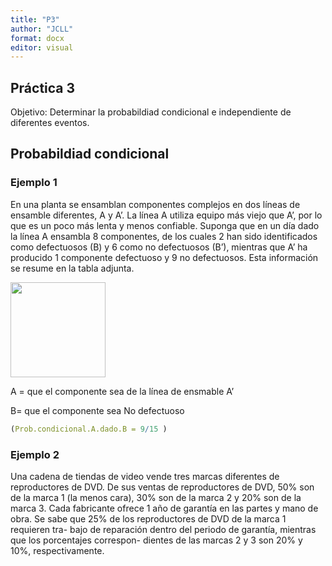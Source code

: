 ```yaml
---
title: "P3"
author: "JCLL"
format: docx
editor: visual
---
```


## Práctica 3

Objetivo: Determinar la probabildiad condicional e independiente de diferentes eventos.

## Probabildiad condicional

### Ejemplo 1

En una planta se ensamblan componentes complejos en dos líneas de ensamble diferentes, A y A'. La línea A utiliza equipo más viejo que A', por lo que es un poco más lenta y menos confiable. Suponga que en un día dado la línea A ensambla 8 componentes, de los cuales 2 han sido identificados como defectuosos (B) y 6 como no defectuosos (B'), mientras que A' ha producido 1 componente defectuoso y 9 no defectuosos. Esta información se resume en la tabla adjunta.

![](images/clipboard-3717201936.png){width="152"}

A = que el componente sea de la línea de ensmable A'

B= que el componente sea No defectuoso

```r
(Prob.condicional.A.dado.B = 9/15 )
```

### Ejemplo 2

Una cadena de tiendas de video vende tres marcas diferentes de reproductores de DVD. De sus ventas de reproductores de DVD, 50% son de la marca 1 (la menos cara), 30% son de la marca 2 y 20% son de la marca 3. Cada fabricante ofrece 1 año de garantía en las partes y mano de obra. Se sabe que 25% de los reproductores de DVD de la marca 1 requieren tra- bajo de reparación dentro del periodo de garantía, mientras que los porcentajes correspon- dientes de las marcas 2 y 3 son 20% y 10%, respectivamente.
